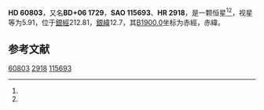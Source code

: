 {{Starbox begin
| name = HD 60803
}}
{{Starbox observe
| epoch = [[J2000.0|J2000.0]]
| constell = {{星座名待查}}<ref name=SIMBAD>{{cite web
 | url=http://simbad.u-strasbg.fr/simbad/sim-id?Ident=HR+2918
 | title =Pulsating variable Star
 | publisher=Centre de Données astronomiques de Strasbourg
 | work=SIMBAD
 | accessdate=2012-07-13}}</ref><ref name=DATA>{{cite web
 | url=http://vizier.u-strasbg.fr/viz-bin/VizieR-5?-out.add=.&-source=5050&-corr=PK=HR&-out.max=9999&HR=2918
 | title=VizieR Detailed Page
 | accessdate=2012-07-13
 | archive-date=2019-02-16
 | archive-url=https://web.archive.org/web/20190216114956/http://vizier.u-strasbg.fr/viz-bin/VizieR-5?-out.add=.&-source=5050&-corr=PK=HR&-out.max=9999&HR=2918
 | dead-url=no
 }}</ref>
| 星官 = 
| ra = {{RA|7|36|34.7}}<ref name=SIMBAD /><ref name=DATA />
| dec = {{DEC|+5|51|42}}<ref name=SIMBAD /><ref name=DATA />
| appmag_v = 5.91<ref name=SIMBAD /><ref name=DATA />
}}
{{Starbox character
| class = G0V<ref name=SIMBAD /><ref name=DATA />
| b-v = 0.6<ref name=SIMBAD /><ref name=DATA />
| u-b = 0.1<ref name=SIMBAD /><ref name=DATA />
| r-i = <ref name=SIMBAD /><ref name=DATA />
| variable = 
}}
{{Starbox astrometry
| radial_v = 0.1
| prop_mo_ra = 4
| parallax = 
| p_error = 
}}
{{Starbox catalog
| names =BD+06 1729，[[SAO星表|SAO]] 115693，[[HD星表|HD]] 60803，[[HR星表|HR]] 2918}}
{{Starbox reference |Simbad=HR+2918}}
{{Starbox end}}

'''HD 60803'''，又名'''BD+06 1729'''，'''SAO 115693'''、'''HR 2918'''，是一颗恒星<ref name=SIMBAD /><ref name=DATA />，视星等为5.91，位于[[銀道座標系|銀經]]212.81，[[銀道座標系|銀緯]]12.7，其[[B1900.0|B1900.0]]坐标为赤經{{RA|7|31|15.2}}，赤緯{{DEC|+6|12.7|0}}。

== 参考文献 ==
{{reflist}}

{{star-stub}}

[[Category:HD和HDE天體|60803]]
[[Category:HR天體|2918]]
[[Category:SAO天體|115693]]